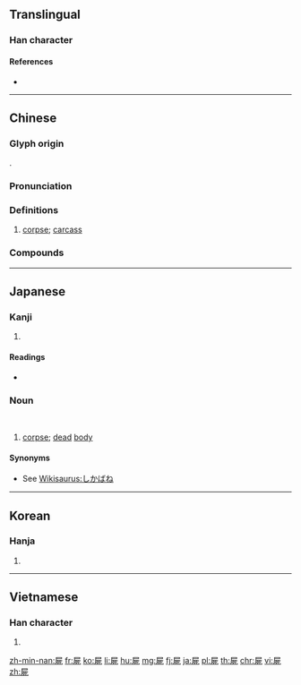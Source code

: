 {{character info/new}}
{{also|尸}}
==Translingual==

===Han character===
{{Han char|rn=44|rad=尸|as=06|sn=9|four=77211|canj=SMNP|ids=⿸尸死}}

====References====
* {{Han ref|kx=0301.240|dkj=07688|dj=0598.140|hdz=20971.090|uh=5C4D|ud=23629|bh=ABCD|bd=43981}}

----

==Chinese==
{{zh-forms|s=尸|alt=尸}}

===Glyph origin===
{{Han etym}}
{{Han compound|尸|死|ls=ic}}.

===Pronunciation===
{{zh-pron
|m=shī
|c=si1
|h=pfs=sṳ̂
|md=sĭ
|mn=si
|mn-t=si1
|w=1sr
|mc=y
|oc=y
|cat=n
}}

===Definitions===
{{zh-hanzi}}

# [[corpse]]; [[carcass]] {{zh-mw|具|c:條}}

===Compounds===
{{zh-der|全屍|伏屍|五馬分屍|劈屍萬段|屍橫遍野|伍員鞭屍|屍骨未寒|借屍還魂|屍變|屍骨無存|屍體|屍骸|屍骨早寒|屍骨|屍櫬|屍山血海|屍靈|屍首|停屍|屍蠟|屍格|停屍間|拋屍露骨|檢屍|挺屍|死屍|殭屍|戮屍|碎屍萬段|暴屍於市|焚屍揚灰|蒸骨驗屍|浮屍|毀屍滅跡|收屍|撞屍|詐屍|走肉行屍|簡屍|走骨行屍|血海屍山|認屍|驗屍|馬革裹屍|遊營撞屍|行屍視肉|裹屍馬革|鞭屍|裹屍|陳屍}}

----

==Japanese==

===Kanji===
{{ja-kanji|grade=|rs=尸06}}

# {{defn|lang=ja|sort=尸06}}

====Readings====
* {{ja-readings|on=[[し]] (shi)|kun=[[しかばね]] (shikabane)}}

===Noun===
{{ja-noun|しかばね}}<br/>
{{ja-altread|hira=かばね}}

# [[corpse]]; [[dead]] [[body]]

====Synonyms====
* See [[Wikisaurus:しかばね]]

----

==Korean==

===Hanja===
{{ko-hanja|hangeul=시|rv=si|mr=si}}

# {{defn|lang=ko|sort=尸06}}

----

==Vietnamese==

===Han character===
{{vi-hantu|[[thi]], [[thây]]|rs=尸06}}

# {{defn|lang=vi|sort=尸06}}

[[zh-min-nan:屍]]
[[fr:屍]]
[[ko:屍]]
[[li:屍]]
[[hu:屍]]
[[mg:屍]]
[[fj:屍]]
[[ja:屍]]
[[pl:屍]]
[[th:屍]]
[[chr:屍]]
[[vi:屍]]
[[zh:屍]]